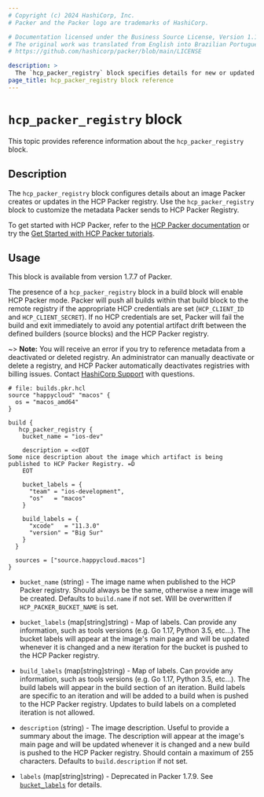 ```yaml
---
# Copyright (c) 2024 HashiCorp, Inc.
# Packer and the Packer logo are trademarks of HashiCorp.

# Documentation licensed under the Business Source License, Version 1.1.
# The original work was translated from English into Brazilian Portuguese.
# https://github.com/hashicorp/packer/blob/main/LICENSE

description: >
  The `hcp_packer_registry` block specifies details for new or updated images in the HCP Packer registry. Learn how to configure the `hcp_packer_registry` block.
page_title: hcp_packer_registry block reference
---
```


# `hcp_packer_registry` block

This topic provides reference information about the `hcp_packer_registry` block.

## Description

The `hcp_packer_registry` block configures details about an image Packer creates or updates in the HCP Packer registry. Use the `hcp_packer_registry` block to customize the metadata Packer sends to HCP Packer Registry.

To get started with HCP Packer, refer to the [HCP Packer documentation](/hcp/docs/packer) or try the [Get Started with HCP Packer tutorials](/packer/tutorials/hcp-get-started).

## Usage

This block is available from version 1.7.7 of Packer.

The presence of a `hcp_packer_registry` block in a build block will enable HCP
Packer mode. Packer will push all builds within that build block to the remote
registry if the appropriate HCP credentials are set (`HCP_CLIENT_ID` and
`HCP_CLIENT_SECRET`). If no HCP credentials are set, Packer will fail the build
and exit immediately to avoid any potential artifact drift between the defined
builders (source blocks) and the HCP Packer registry.

~> **Note:** You will receive an error if you try to reference metadata from a deactivated or deleted registry. An administrator can manually deactivate or delete a registry, and HCP Packer automatically deactivates registries with billing issues. Contact [HashiCorp Support](https://support.hashicorp.com/) with questions.

```hcl
# file: builds.pkr.hcl
source "happycloud" "macos" {
  os = "macos_amd64"
}

build {
   hcp_packer_registry {
    bucket_name = "ios-dev"

    description = <<EOT
Some nice description about the image which artifact is being published to HCP Packer Registry. =D
    EOT

    bucket_labels = {
      "team" = "ios-development",
      "os"   = "macos"
    }

    build_labels = {
      "xcode"   = "11.3.0"
      "version" = "Big Sur"
    }
  }

  sources = ["source.happycloud.macos"]
}
```

- `bucket_name` (string) - The image name when published to the HCP Packer
  registry. Should always be the same, otherwise a new image will be created.
  Defaults to `build.name` if not set. Will be overwritten if
  `HCP_PACKER_BUCKET_NAME` is set.

- `bucket_labels` (map[string]string) - Map of labels. Can provide any information,
  such as tools versions (e.g. Go 1.17, Python 3.5, etc...). The bucket labels will
  appear at the image's main page and will be updated whenever it is changed
  and a new iteration for the bucket is pushed to the HCP Packer registry.

- `build_labels` (map[string]string) - Map of labels. Can provide any information,
  such as tools versions (e.g. Go 1.17, Python 3.5, etc...). The build labels will
  appear in the build section of an iteration. Build labels are specific to an iteration
  and will be added to a build when is pushed to the HCP Packer registry.
  Updates to build labels on a completed iteration is not allowed.

- `description` (string) - The image description. Useful to provide a summary
  about the image. The description will appear at the image's main page and
  will be updated whenever it is changed and a new build is pushed to the HCP
  Packer registry. Should contain a maximum of 255 characters. Defaults to
  `build.description` if not set.

- `labels` (map[string]string) - Deprecated in Packer 1.7.9. See [`bucket_labels`](#bucket_labels) for details.


